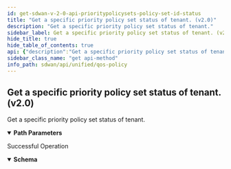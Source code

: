 ```yaml
---
id: get-sdwan-v-2-0-api-prioritypolicysets-policy-set-id-status
title: "Get a specific priority policy set status of tenant. (v2.0)"
description: "Get a specific priority policy set status of tenant."
sidebar_label: Get a specific priority policy set status of tenant. (v2.0)
hide_title: true
hide_table_of_contents: true
api: {"description":"Get a specific priority policy set status of tenant.","operationId":"get-sdwan-v2.0-api-prioritypolicysets-policy_set_id-status","parameters":[{"description":"Priority Policy Set Id","in":"path","name":"policy_set_id","required":true,"schema":{"description":"Policy Set Id","type":"string"}}],"responses":{"200":{"content":{"application/json":{"schema":{"properties":{"id":{"description":"Id","type":"string"},"policy_req_state":{"description":"Policy Req State","enum":["POLICY_REQ_PENDING","POLICY_CREATE_INPROGRESS","POLICY_CREATE_COMPLETE","POLICY_REPLICATE","POLICY_CREATE_FAILED","POLICY_REQ_COMPLETE"],"type":"string"},"policyset_id":{"description":"Policyset Id","type":"string"}}}}},"description":"Successful Operation"}},"tags":["QOS Policy"],"method":"get","path":"/sdwan/v2.0/api/prioritypolicysets/{policy_set_id}/status","info":{"contact":{},"description":"List of APIs used to manage the QoS policies.","title":"QOS Policy","version":"Latest"},"postman":{"name":"Get a specific priority policy set status of tenant. (v2.0)","description":{"content":"Get a specific priority policy set status of tenant.","type":"text/plain"},"url":{"path":["sdwan","v2.0","api","prioritypolicysets",":policy_set_id","status"],"host":["{{baseUrl}}"],"query":[],"variable":[{"disabled":false,"description":{"content":"(Required) Priority Policy Set Id","type":"text/plain"},"type":"any","value":"","key":"policy_set_id"}]},"header":[{"key":"Accept","value":"application/json"}],"method":"GET"}}
sidebar_class_name: "get api-method"
info_path: sdwan/api/unified/qos-policy
---
```



## Get a specific priority policy set status of tenant. (v2.0)



Get a specific priority policy set status of tenant.

<details style={{"marginBottom":"1rem"}} data-collapsed={false} open={true}><summary style={{}}><strong>Path Parameters</strong></summary><div><ul><ParamsItem className={"paramsItem"} param={{"description":"Priority Policy Set Id","in":"path","name":"policy_set_id","required":true,"schema":{"description":"Policy Set Id","type":"string"}}}></ParamsItem></ul></div></details><div><ApiTabs><TabItem label={"200"} value={"200"}><div>

Successful Operation

</div><div><MimeTabs groupId={"mime-type"}><TabItem label={"application/json"} value={"application/json"}><SchemaTabs groupId={"schema-tabs"}><TabItem label={"Schema"} value={"Schema"}><details style={{}} data-collapsed={false} open={true}><summary style={{"textAlign":"left"}}><strong>Schema</strong></summary><div style={{"textAlign":"left","marginLeft":"1rem"}}></div><ul style={{"marginLeft":"1rem"}}><SchemaItem collapsible={false} name={"id"} required={false} schemaDescription={"Id"} schemaName={"string"} qualifierMessage={undefined} defaultValue={undefined}></SchemaItem><SchemaItem collapsible={false} name={"policy_req_state"} required={false} schemaDescription={"Policy Req State"} schemaName={"string"} qualifierMessage={"**Possible values:** [`POLICY_REQ_PENDING`, `POLICY_CREATE_INPROGRESS`, `POLICY_CREATE_COMPLETE`, `POLICY_REPLICATE`, `POLICY_CREATE_FAILED`, `POLICY_REQ_COMPLETE`]"} defaultValue={undefined}></SchemaItem><SchemaItem collapsible={false} name={"policyset_id"} required={false} schemaDescription={"Policyset Id"} schemaName={"string"} qualifierMessage={undefined} defaultValue={undefined}></SchemaItem></ul></details></TabItem><TabItem label={"Example (from schema)"} value={"Example (from schema)"}><ResponseSamples responseExample={"{\n  \"id\": \"string\",\n  \"policy_req_state\": \"POLICY_REQ_PENDING\",\n  \"policyset_id\": \"string\"\n}"} language={"json"}></ResponseSamples></TabItem></SchemaTabs></TabItem></MimeTabs></div></TabItem></ApiTabs></div>
      